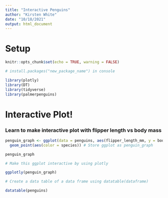 ```yaml
---
title: "Interactive Penguins"
author: "Kirsten White"
date: "10/18/2021"
output: html_document
---
```


# Setup

```r
knitr::opts_chunk$set(echo = TRUE, warning = FALSE)

# install.packages("new_package_name") in console

library(plotly)
library(DT)
library(tidyverse)
library(palmerpenguins)
```

# Interactive Plot!
### Learn to make interactive plot with flipper length vs body mass

```r
penguin_graph <- ggplot(data = penguins, aes(flipper_length_mm, y = body_mass_g))+
  geom_point(aes(color = species)) # Store ggplot as penguin_graph

penguin_graph
```
```r
# Make this ggplot interactive by using plotly

ggplotly(penguin_graph)

```

```r
# Create a data table of a data frame using datatable(dataframe)

datatable(penguins)
```

